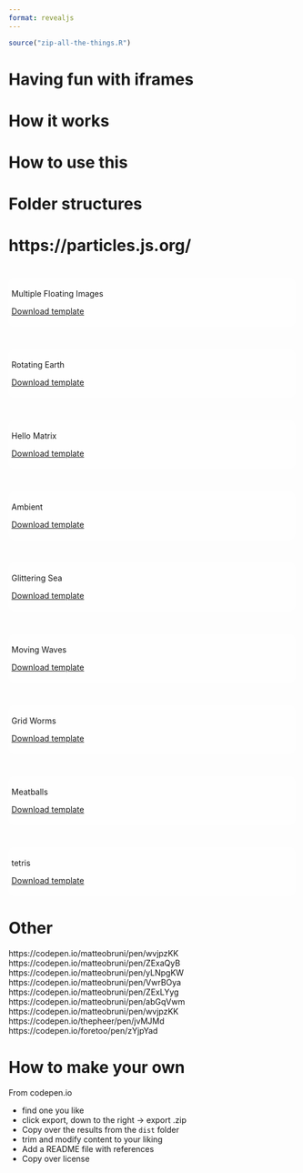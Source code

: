 ```yaml
---
format: revealjs
---
```


```r
source("zip-all-the-things.R")
```

# Having fun with iframes

# How it works

# How to use this

# Folder structures

# https://particles.js.org/

# {background-iframe="multiple-images/index.html"}

::: {style="background-color: #ffffffbb; border-radius: 10px; padding: 5px;"}
::: r-fit-text
Multiple Floating Images
:::

[Download template](multiple-images.zip)
:::

# {background-iframe="rotating-earth/index.html"}

::: {style="background-color: #ffffffbb; border-radius: 10px; padding: 5px;"}
::: r-fit-text
Rotating Earth
:::

[Download template](rotating-earth.zip)
:::

# {background-iframe="hello-matrix/index.html"}

::: {style="background-color: #ffffffbb; border-radius: 10px; padding: 5px;"}
::: r-fit-text
Hello Matrix
:::

[Download template](hello-matrix.zip)
:::

# {background-iframe="ambient/index.html"}

::: {style="background-color: #ffffff33; border-radius: 10px; padding: 5px;"}
::: r-fit-text
Ambient
:::
[Download template](ambient.zip)
:::

# {background-iframe="glittering-sea/index.html"}

::: {style="background-color: #ffffffbb; border-radius: 10px; padding: 5px;"}
::: r-fit-text
Glittering Sea
:::

[Download template](glittering-sea.zip)
:::

# {background-iframe="moving-waves/index.html"}

::: {style="background-color: #ffffffbb; border-radius: 10px; padding: 5px;"}
::: r-fit-text
Moving Waves
:::

[Download template](moving-waves.zip)
:::

# {background-iframe="grid-worms/index.html"}

::: {style="background-color: #ffffffbb; border-radius: 10px; padding: 5px;"}
::: r-fit-text
Grid Worms
:::

[Download template](grid-worms.zip)
:::

# {background-iframe="meatballs/index.html"}

::: {style="background-color: #ffffffbb; border-radius: 10px; padding: 5px;"}
::: r-fit-text
Meatballs
:::

[Download template](meatballs.zip)
:::

# {background-iframe="tetris/index.html"}

::: {style="background-color: #ffffffbb; border-radius: 10px; padding: 5px;"}
::: r-fit-text
tetris
:::

[Download template](tetris.zip)
:::

# Other

https://codepen.io/matteobruni/pen/wvjpzKK
https://codepen.io/matteobruni/pen/ZExaQyB
https://codepen.io/matteobruni/pen/yLNpgKW
https://codepen.io/matteobruni/pen/VwrBOya
https://codepen.io/matteobruni/pen/ZExLYyg
https://codepen.io/matteobruni/pen/abGqVwm
https://codepen.io/matteobruni/pen/wvjpzKK
https://codepen.io/thepheer/pen/jvMJMd
https://codepen.io/foretoo/pen/zYjpYad

# How to make your own

From codepen.io

- find one you like
- click export, down to the right -> export .zip
- Copy over the results from the `dist` folder
- trim and modify content to your liking
- Add a README file with references
- Copy over license
